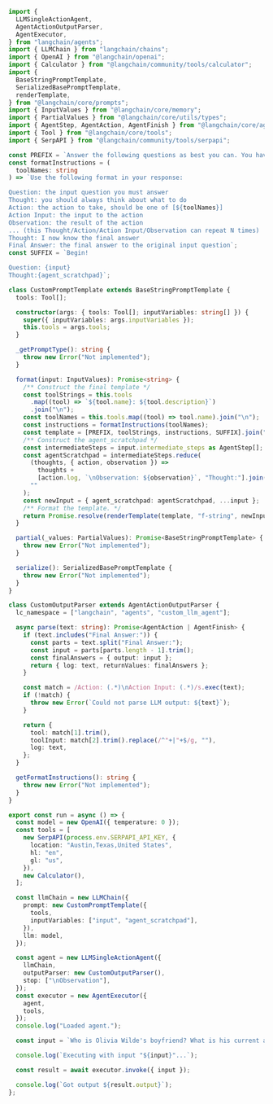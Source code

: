 ```typescript
import {
  LLMSingleActionAgent,
  AgentActionOutputParser,
  AgentExecutor,
} from "langchain/agents";
import { LLMChain } from "langchain/chains";
import { OpenAI } from "@langchain/openai";
import { Calculator } from "@langchain/community/tools/calculator";
import {
  BaseStringPromptTemplate,
  SerializedBasePromptTemplate,
  renderTemplate,
} from "@langchain/core/prompts";
import { InputValues } from "@langchain/core/memory";
import { PartialValues } from "@langchain/core/utils/types";
import { AgentStep, AgentAction, AgentFinish } from "@langchain/core/agents";
import { Tool } from "@langchain/core/tools";
import { SerpAPI } from "@langchain/community/tools/serpapi";

const PREFIX = `Answer the following questions as best you can. You have access to the following tools:`;
const formatInstructions = (
  toolNames: string
) => `Use the following format in your response:

Question: the input question you must answer
Thought: you should always think about what to do
Action: the action to take, should be one of [${toolNames}]
Action Input: the input to the action
Observation: the result of the action
... (this Thought/Action/Action Input/Observation can repeat N times)
Thought: I now know the final answer
Final Answer: the final answer to the original input question`;
const SUFFIX = `Begin!

Question: {input}
Thought:{agent_scratchpad}`;

class CustomPromptTemplate extends BaseStringPromptTemplate {
  tools: Tool[];

  constructor(args: { tools: Tool[]; inputVariables: string[] }) {
    super({ inputVariables: args.inputVariables });
    this.tools = args.tools;
  }

  _getPromptType(): string {
    throw new Error("Not implemented");
  }

  format(input: InputValues): Promise<string> {
    /** Construct the final template */
    const toolStrings = this.tools
      .map((tool) => `${tool.name}: ${tool.description}`)
      .join("\n");
    const toolNames = this.tools.map((tool) => tool.name).join("\n");
    const instructions = formatInstructions(toolNames);
    const template = [PREFIX, toolStrings, instructions, SUFFIX].join("\n\n");
    /** Construct the agent_scratchpad */
    const intermediateSteps = input.intermediate_steps as AgentStep[];
    const agentScratchpad = intermediateSteps.reduce(
      (thoughts, { action, observation }) =>
        thoughts +
        [action.log, `\nObservation: ${observation}`, "Thought:"].join("\n"),
      ""
    );
    const newInput = { agent_scratchpad: agentScratchpad, ...input };
    /** Format the template. */
    return Promise.resolve(renderTemplate(template, "f-string", newInput));
  }

  partial(_values: PartialValues): Promise<BaseStringPromptTemplate> {
    throw new Error("Not implemented");
  }

  serialize(): SerializedBasePromptTemplate {
    throw new Error("Not implemented");
  }
}

class CustomOutputParser extends AgentActionOutputParser {
  lc_namespace = ["langchain", "agents", "custom_llm_agent"];

  async parse(text: string): Promise<AgentAction | AgentFinish> {
    if (text.includes("Final Answer:")) {
      const parts = text.split("Final Answer:");
      const input = parts[parts.length - 1].trim();
      const finalAnswers = { output: input };
      return { log: text, returnValues: finalAnswers };
    }

    const match = /Action: (.*)\nAction Input: (.*)/s.exec(text);
    if (!match) {
      throw new Error(`Could not parse LLM output: ${text}`);
    }

    return {
      tool: match[1].trim(),
      toolInput: match[2].trim().replace(/^"+|"+$/g, ""),
      log: text,
    };
  }

  getFormatInstructions(): string {
    throw new Error("Not implemented");
  }
}

export const run = async () => {
  const model = new OpenAI({ temperature: 0 });
  const tools = [
    new SerpAPI(process.env.SERPAPI_API_KEY, {
      location: "Austin,Texas,United States",
      hl: "en",
      gl: "us",
    }),
    new Calculator(),
  ];

  const llmChain = new LLMChain({
    prompt: new CustomPromptTemplate({
      tools,
      inputVariables: ["input", "agent_scratchpad"],
    }),
    llm: model,
  });

  const agent = new LLMSingleActionAgent({
    llmChain,
    outputParser: new CustomOutputParser(),
    stop: ["\nObservation"],
  });
  const executor = new AgentExecutor({
    agent,
    tools,
  });
  console.log("Loaded agent.");

  const input = `Who is Olivia Wilde's boyfriend? What is his current age raised to the 0.23 power?`;

  console.log(`Executing with input "${input}"...`);

  const result = await executor.invoke({ input });

  console.log(`Got output ${result.output}`);
};
```